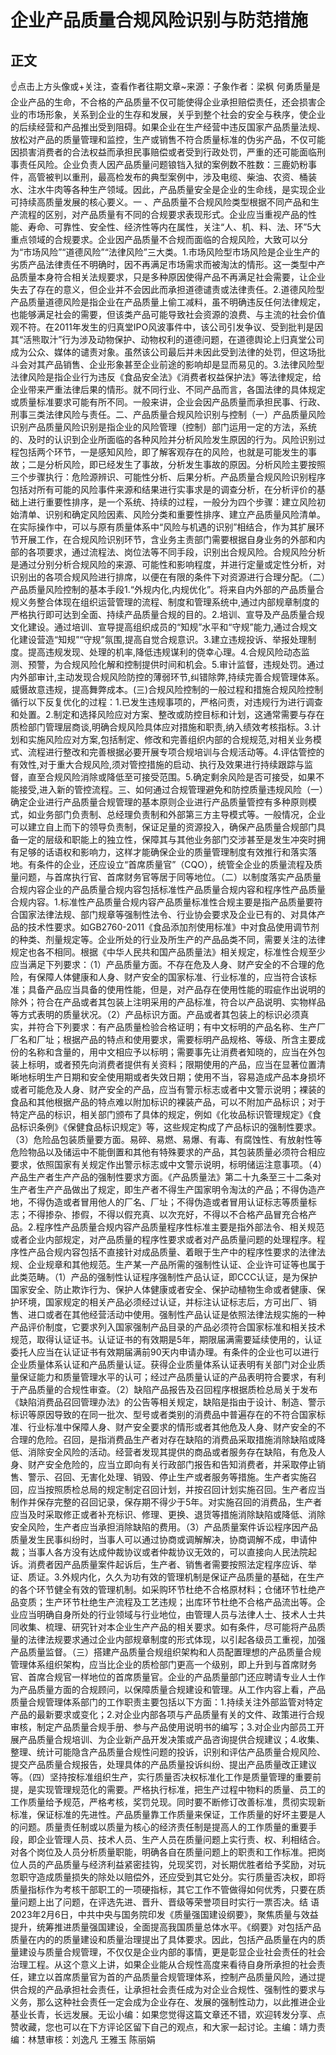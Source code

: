 # 企业产品质量合规风险识别与防范措施
## 正文
☝点击上方头像或+关注，查看作者往期文章~来源：子象作者：梁枫 何勇质量是企业产品的生命，不合格的产品质量不仅可能使得企业承担赔偿责任，还会损害企业的市场形象，关系到企业的生存和发展，关乎到整个社会的安全与秩序，使企业的后续经营和产品推出受到阻碍。如果企业在生产经营中违反国家产品质量法规、放松对产品的质量管理和监控，生产或销售不符合质量标准的伪劣产品，不仅可能因损害消费者的合法权益而承担民事赔偿或者受到行政处罚，严重的还可能面临刑事责任风险。企业负责人因产品质量问题锒铛入狱的案例数不胜数：三鹿奶粉事件，高管被判以重刑，最高检发布的典型案例中，涉及电缆、柴油、农资、桶装水、注水牛肉等各种生产领域。因此，产品质量安全是企业的生命线，是实现企业可持续高质量发展的核心要义。一 、产品质量不合规风险类型根据不同产品和生产流程的区别，对产品质量有不同的合规要求表现形式。企业应当重视产品的性能、寿命、可靠性、安全性、经济性等内在属性，关注“人、机、料、法、环”5大重点领域的合规要求。企业因产品质量不合规而面临的合规风险，大致可以分为“市场风险”“道德风险”“法律风险”三大类。1.市场风险型市场风险是企业生产的劣质产品法律责任不明确时，因不再满足市场需求而被淘汰的情形。这一类型中产品质量本身符合相关法规要求，只是多种原因使得产品不再满足社会需要，让企业失去了存在的意义，但企业并不会因此而承担道德谴责或法律责任。2.道德风险型产品质量道德风险是指企业在产品质量上偷工减料，虽不明确违反任何法律规定，也能够满足社会的需要，但该类产品可能导致社会资源的浪费、与主流的社会价值观不符。在2011年发生的归真堂IPO风波事件中，该公司引发争议、受到批判是因其“活熊取汁”行为涉及动物保护、动物权利的道德问题，在道德舆论上归真堂公司成为公众、媒体的谴责对象。虽然该公司最后并未因此受到法律的处罚，但这场批斗会对其产品销售、企业形象甚至企业前途的影响却是显而易见的。3.法律风险型法律风险是指企业行为违反《食品安全法》《消费者权益保护法》等法律规定，给企业带来严重法律后果的情形。就不同行业、不同产品而言，各国法律的具体规定或质量标准要求可能有所不同。一般来讲，企业会因产品质量而承担民事、行政、刑事三类法律风险与责任。二、产品质量合规风险识别与控制（一）产品质量风险识别产品质量风险识别是指企业的风险管理（控制）部门运用一定的方法，系统的、及时的认识到企业所面临的各种风险并分析风险发生原因的行为。风险识别过程包括两个环节，一是感知风险，即了解客观存在的风险，也就是可能发生的事故；二是分析风险，即已经发生了事故，分析发生事故的原因。分析风险主要按照三个步骤执行：危险源辨识、可能性分析、后果分析。产品质量合规风险识别程序包括对所有可能的风险事件来源和结果进行实事求是的调查分析，在分析评价的基础上进行重要性排序，是一个系统、持续的过程，一般分为四个步骤：建立风险初始清单、识别和确定风险因素、风险分类和重要性排序、建立产品质量风险清单。在实际操作中，可以与原有质量体系中“风险与机遇的识别”相结合，作为其扩展环节开展工作，在合规风险识别环节，含业务主责部门需要根据自身业务的外部和内部的各项要求，通过流程法、岗位法等不同手段，识别出合规风险。合规风险分析是通过分别分析合规风险的来源、可能性和影响程度，并进行定量或定性分析，对识别出的各项合规风险进行排席，以便在有限的条件下对资源进行合理分配。（二）产品质量风险控制的基本手段1.“外规内化,内规优化”。将来自内外部的产品质量合规义务整合体现在组织运营管理的流程、制度和管理系统中,通过内部规章制度的严格执行即可达到全面、持续产品质量合规的目的。2.培训、宣导及产品质量合规文化建设。通过培训、宣导提高组织成员的“知规”水平和“守规”能力,通过合规文化建设营造“知规”“守规”氛围,提高自觉合规意识。3.建立违规投诉、举报处理制度。提高违规发现、处理的机率,降低违规谋利的侥幸心理。4.合规风险动态监测、预警，为合规风险化解和控制提供时间和机会。5.审计监督，违规处罚。通过内外部审计,主动发现合规风险防控的薄弱环节,纠错除弊,持续完善合规管理体系。威慑故意违规，提高舞弊成本。(三)合规风险控制的一般过程和措施合规风险控制循行以下反复优化的过程：1.已发生违规事项的，严格问责，对违规行为进行调查和处置。2.制定和选择风险应对方案、整改或防控目标和计划，这通常需要与存在质检部门管理层商谈,明确合规风险具体应对措施和职责,纳入绩效考核指标。3.计划和实施风险应对方案,包括制定、修改和完善组织内部的合规规范,对相关业务模式、流程进行整改和完善根据必要开展专项合规培训与合规活动等。4.评估管控的有效性,对于重大合规风险,须对管控措施的启动、执行及效果进行持续跟踪与监督，直至合规风险消除或降低至可接受范围。5.确定剩余风险是否可接受，如果不能接受,进入新的管控流程。三、如何通过合规管理避免和防控质量违规风险（一）确定企业进行产品质量合规管理的基本原则企业进行产品质量管控有多种原则模式，如业务部门负责制、总经理负责制和外部第三方主导模式等。一般情况，企业可以建立自上而下的领导负责制，保证足量的资源投入，确保产品质量合规部门具备一定的层级和职能上的独立性，保障其与其他业务部门交涉甚至是发生冲突时拥有足够的话语权和影响力，这样才能确保企业的质量管理制度有效推行和落实落地。有条件的企业，还应设立“首席质量官”（CQO），统管全企业的质量流程及质量问题，与首席执行官、首席财务官等居于同等地位。（二）以制度落实产品质量合规内容企业的产品质量合规内容包括标准性产品质量合规内容和程序性产品质量合规内容。1.标准性产品质量合规内容产品质量标准性合规主要是指产品质量要符合国家法律法规、部门规章等强制性法令、行业协会要求及企业已有的、对具体产品的技术性要求。如GB2760-2011《食品添加剂使用标准》中对食品使用调节剂的种类、剂量规定等。企业所处的行业及所生产的产品品类不同，需要关注的法律规定也各不相同。根据《中华人民共和国产品质量法》相关规定，标准性合规至少应当满足下列要求：（1）产品质量方面。不存在危及人身、财产安全的不合理的危险，有保障人体健康和人身、财产安全的国家标准、行业标准的，应当符合该标准；具备产品应当具备的使用性能，但是，对产品存在使用性能的瑕疵作出说明的除外；符合在产品或者其包装上注明采用的产品标准，符合以产品说明、实物样品等方式表明的质量状况。（2）产品标识方面。产品或者其包装上的标识必须真实，并符合下列要求：有产品质量检验合格证明；有中文标明的产品名称、生产厂厂名和厂址；根据产品的特点和使用要求，需要标明产品规格、等级、所含主要成份的名称和含量的，用中文相应予以标明；需要事先让消费者知晓的，应当在外包装上标明，或者预先向消费者提供有关资料；限期使用的产品，应当在显著位置清晰地标明生产日期和安全使用期或者失效日期；使用不当，容易造成产品本身损坏或者可能危及人身、财产安全的产品，应当有警示标志或者中文警示说明；裸装的食品和其他根据产品的特点难以附加标识的裸装产品，可以不附加产品标识；对于特定产品的标识，相关部门颁布了具体的规定，例如《化妆品标识管理规定》《食品标识条例》《保健食品标识规定》等，这些规定构成了产品标识的强制性要求。（3）危险品包装质量要方面。易碎、易燃、易爆、有毒、有腐蚀性、有放射性等危险物品以及储运中不能倒置和其他有特殊要求的产品，其包装质量必须符合相应要求，依照国家有关规定作出警示标志或中文警示说明，标明储运注意事项。（4）产品生产者生产产品的强制性要求方面。《产品质量法》第二十九条至三十二条对生产者生产产品做出了规定，即生产者不得生产国家明令淘汰的产品；不得伪造产地，不得伪造或者冒用他人的厂名、厂址；不得伪造或者冒用认证标志等质量标志；不得掺杂、掺假，不得以假充真、以次充好，不得以不合格产品冒充合格产品。2.程序性产品质量合规内容产品质量程序性标准主要是指外部法令、相关规范或者企业内部规定，对产品质量的程序性要求或者对产品质量问题的处理程序。程序性产品合规内容包括不直接针对成品质量、着眼于生产中的程序性要求的法律法规、企业规章和其他规范。生产某一产品所需的强制性认证、企业许可证等也属于此类范畴。（1）产品的强制性认证程序强制性产品认证，即CCC认证，是为保护国家安全、防止欺诈行为、保护人体健康或者安全、保护动植物生命或者健康、保护环境，国家规定的相关产品必须经过认证，并标注认证标志后，方可出厂、销售、进口或者在其他经营活动中使用。强制性产品认证是依照法律法规实施的一种产品评价制度，它要求列入国家强制产品目录的产品必须符合国家标准和相关技术规范，取得认证证书。认证证书的有效期是5年，期限届满需要延续使用的，认证委托人应当在认证证书有效期届满前90天内申请办理。有条件的企业也可以进行企业质量体系认证和产品质量认证。获得企业质量体系认证表明有关部门对企业质量保证能力和质量管理水平的认可；经过产品质量认证的产品表明符合要求，有利于产品质量的合规性审查。（2）缺陷产品报告及召回程序根据质检总局关于发布《缺陷消费品召回管理办法》的公告等相关规定，缺陷是指由于设计、制造、警示标识等原因导致的在同一批次、型号或者类别的消费品中普遍存在的不符合国家标准、行业标准中保障人身、财产安全要求的情形或者其他危及人身、财产安全的不合理的危险。召回，是指消费品生产者对存在缺陷的消费品采取措施消除缺陷或降低、消除安全风险的活动。经营者发现其提供的商品或者服务存在缺陷，有危及人身、财产安全危险的，应当立即向有关行政部门报告和告知消费者，并采取停止销售、警示、召回、无害化处理、销毁、停止生产或者服务等措施。生产者实施召回，应当按照质检总局的规定制定召回计划，并按召回计划实施召回。生产者应当制作并保存完整的召回记录，保存期不得少于5年。对实施召回的消费品，生产者应当及时采取修正或者补充标识、修理、更换、退货等措施消除缺陷或降低、消除安全风险，生产者应当承担消除缺陷的费用。（3）产品质量案件诉讼程序因产品质量发生民事纠纷时，当事人可以通过协商或调解解决，协商调解不成，申请仲裁；当事人各方没有达成仲裁协议或者仲裁协议无效的，可以直接向人民法院起诉。消费者因产品质量案件起诉后，生产者、销售者需要按照法定程序应诉、举证、质证。3.外规内化，久久为功有效的管理机制是保证产品质量的基础，在生产的各个环节健全有效的管理机制。如采购环节杜绝不合格原材料；仓储环节杜绝产品变质；生产环节杜绝生产流程及工艺违规；出库环节杜绝不合格产品流出等。企业应当明确自身所处的行业领域与行业地位，由管理人员与法律人士、技术人士共同收集、梳理、研究针对本企业生产产品的相关要求。如有条件，尽可能将产品质量的法律法规要求通过企业内部规章制度的形式体现，以引起各级员工重视，加强产品质量监督。（三）搭建产品质量合规组织架构和人员配置理想的产品质量合规管理体系组织架构，应当比企业的质检部门更高一个级别，即上升到与首席财务官、首席合规官一样地位的首席质量官。企业的产品质量部门还应聘请专业人士作为产品质量方面的合规顾问，以保障质量合规建设和管理。从工作内容上看，产品质量合规管理体系部门的工作职责主要包括以下方面：1.持续关注外部监管对特定产品的最新要求或变化；2.对企业内部各项与产品质量有关的文件、政策进行合规审核，制定产品质量合规手册、参与产品使用说明书的编写；3.对企业内部员工开展产品质量合规培训、为企业新产品开发决策或产品咨询提供合规建议；4.收集、整理、统计可能隐含产品质量合规性问题的投诉，识别和评估产品质量合规风险、提交产品质量合规报告，处理具体的产品质量投诉纠纷、提出产品质量改正建议等。（四）坚持按标准组织生产，实行质量否决权标准化工作是质量管理的重要前提，是实现管理规范化的需要。严格执行标准，把生产过程中物料的质量、员工的工作质量给予规范，严格考核，奖罚兑现。同时要不断修订改善标准，贯彻实现新标准，保证标准的先进性。产品质量靠工作质量来保证，工作质量的好坏主要是人的问题。质量责任制或以质量为核心的经济责任制是提高人的工作质量的重要手段，即企业管理人员、技术人员、生产人员在质量问题上实行责、权、利相结合。对各个岗位及人员分析质量职能，明确各自在质量问题上的职责和工作标准。把岗位人员的产品质量与经济利益紧密挂钩，兑现奖罚，对长期优胜者给予奖励，对玩忽职守造成质量损失的除处以赔偿外，还应受到其它处分。实行质量否决权，即将质量指标作为考核干部职工的一项硬指标，其它工作不管做得如何优秀，只要在质量问题上出了问题，在评选先进、晋升、晋级等荣誉项目时实行一票否决。结 语2023年2月6日，中共中央与国务院印发《质量强国建设纲要》，聚焦质量与效益提升，统筹推进质量强国建设，全面提高我国质量总体水平。《纲要》对包括产品质量在内的的质量建设和质量治理提出了具体要求。因此，包括产品质量在内的质量建设与质量合规管理，不仅仅是企业内部的事情，更是彰显企业社会责任的社会治理工程。从这个意义上讲，如果企业能从合规性高度来看待自身所承担的社会责任，建立以首席质量官为首的产品质量合规管理体系，控制产品质量风险，通过提供合规的产品承担社会责任，让承担社会责任成为对企业合规性、强制性的要求与义务，那么这种社会责任一定会成为企业存在、发展的强制性动力，以此推进企业基业长青，长远发展。无讼小编：如果您觉得这篇文章还不错，欢迎转发分享、点赞收藏，您也可以在下方评论区留下自己的观点，和大家一起讨论。主编：靖力责编：林慧审核：刘逸凡 王雅玉 陈丽娟 
